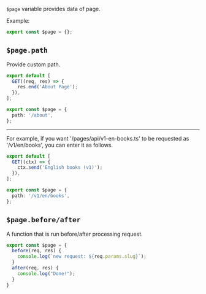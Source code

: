 `$page` variable provides data of page.

Example:

```ts
export const $page = {};
```

## `$page.path`

Provide custom path.

```ts [title="page/my-about.ts"]
export default [
  GET((req, res) => {
    res.end('About Page');
  }),
];

export const $page = {
  path: '/about',
};
```

---

For example, if you want '/pages/api/v1-en-books.ts' to be requested as '/v1/en/books', you can enter it as follows.

```ts
export default [
  GET((ctx) => {
    ctx.send('English books (v1)');
  }),
];

export const $page = {
  path: '/v1/en/books',
};
```

## `$page.before/after`

A function that is run before/after processing request.

```ts
export const $page = {
  before(req, res) {
    console.log(`new request: ${req.params.slug}`);
  }
  after(req, res) {
    console.log("Done!");
  }
}
```
